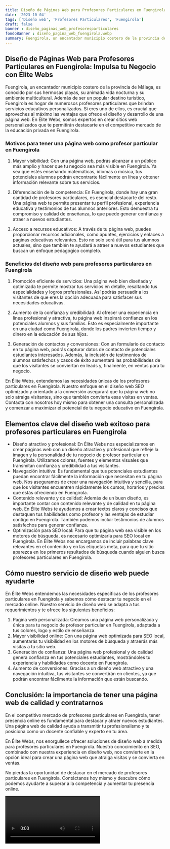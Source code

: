 ```yaml
---
title: Diseño de Páginas Web para Profesores Particulares en Fuengirola
date: '2023-10-04'
tags: ['Diseño web', 'Profesores Particulares', 'Fuengirola']
draft: false
banner : diseño_paginas_web_profesoresparticulares
fondoBanner : diseño_pagina_web_fuengirola.webp
summary: Fuengirola, un encantador municipio costero de la provincia de Málaga, es conocido por sus hermosas playas, su animada vida nocturna y su ambiente multicultural. Además de ser un popular destino turístico, Fuengirola es hogar de numerosos profesores particulares que brindan servicios educativos personalizados. Si eres uno de ellos, es crucial que aproveches al máximo las ventajas que ofrece el diseño y desarrollo de una página web. En Élite Webs, somos expertos en crear sitios web personalizados que te permitirán destacarte en el competitivo mercado de la educación privada en Fuengirola.
---
```


## Diseño de Páginas Web para Profesores Particulares en Fuengirola: Impulsa tu Negocio con Élite Webs

Fuengirola, un encantador municipio costero de la provincia de Málaga, es conocido por sus hermosas playas, su animada vida nocturna y su ambiente multicultural. Además de ser un popular destino turístico, Fuengirola es hogar de numerosos profesores particulares que brindan servicios educativos personalizados. Si eres uno de ellos, es crucial que aproveches al máximo las ventajas que ofrece el diseño y desarrollo de una página web. En Élite Webs, somos expertos en crear sitios web personalizados que te permitirán destacarte en el competitivo mercado de la educación privada en Fuengirola.

### Motivos para tener una página web como profesor particular en Fuengirola

1. Mayor visibilidad: Con una página web, podrás alcanzar a un público más amplio y hacer que tu negocio sea más visible en Fuengirola. Ya sea que estés enseñando matemáticas, idiomas o música, tus potenciales alumnos podrán encontrarte fácilmente en línea y obtener información relevante sobre tus servicios.

2. Diferenciación de la competencia: En Fuengirola, donde hay una gran cantidad de profesores particulares, es esencial destacarte del resto. Una página web te permite presentar tu perfil profesional, experiencia educativa y testimonios de tus alumnos anteriores. Esto demuestra tu compromiso y calidad de enseñanza, lo que puede generar confianza y atraer a nuevos estudiantes.

3. Acceso a recursos educativos: A través de tu página web, puedes proporcionar recursos adicionales, como apuntes, ejercicios y enlaces a páginas educativas relevantes. Esto no solo será útil para tus alumnos actuales, sino que también te ayudará a atraer a nuevos estudiantes que buscan un enfoque pedagógico completo.

### Beneficios del diseño web para profesores particulares en Fuengirola

1. Promoción eficiente de servicios: Una página web bien diseñada y optimizada te permite mostrar tus servicios en detalle, resaltando tus especialidades y logros profesionales. Así podrás persuadir a los visitantes de que eres la opción adecuada para satisfacer sus necesidades educativas.

2. Aumento de la confianza y credibilidad: Al ofrecer una experiencia en línea profesional y atractiva, tu página web inspirará confianza en los potenciales alumnos y sus familias. Esto es especialmente importante en una ciudad como Fuengirola, donde los padres invierten tiempo y dinero en la educación de sus hijos.

3. Generación de contactos y conversiones: Con un formulario de contacto en tu página web, podrás capturar datos de contacto de potenciales estudiantes interesados. Además, la inclusión de testimonios de alumnos satisfechos y casos de éxito aumentará las probabilidades de que los visitantes se conviertan en leads y, finalmente, en ventas para tu negocio.

En Élite Webs, entendemos las necesidades únicas de los profesores particulares en Fuengirola. Nuestro enfoque en el diseño web SEO optimizado y orientado a la conversión asegurará que tu página web no solo atraiga visitantes, sino que también convierta esas visitas en ventas. Contacta con nosotros hoy mismo para obtener una consulta personalizada y comenzar a maximizar el potencial de tu negocio educativo en Fuengirola.

<GifSeo />

<Cta />

## Elementos clave del diseño web exitoso para profesores particulares en Fuengirola

- Diseño atractivo y profesional: En Élite Webs nos especializamos en crear páginas web con un diseño atractivo y profesional que refleje la imagen y la personalidad de tu negocio de profesor particular en Fuengirola. Utilizamos colores, fuentes y elementos visuales que transmitan confianza y credibilidad a tus visitantes.
- Navegación intuitiva: Es fundamental que tus potenciales estudiantes puedan encontrar fácilmente la información que necesitan en tu página web. Nos aseguramos de crear una navegación intuitiva y sencilla, para que los visitantes encuentren rápidamente los cursos, horarios y precios que estás ofreciendo en Fuengirola.
- Contenido relevante y de calidad: Además de un buen diseño, es importante contar con contenido relevante y de calidad en tu página web. En Élite Webs te ayudamos a crear textos claros y concisos que destaquen tus habilidades como profesor y las ventajas de estudiar contigo en Fuengirola. También podemos incluir testimonios de alumnos satisfechos para generar confianza.
- Optimización para SEO local: Para que tu página web sea visible en los motores de búsqueda, es necesario optimizarla para SEO local en Fuengirola. En Élite Webs nos encargamos de incluir palabras clave relevantes en el contenido y en las etiquetas meta, para que tu sitio aparezca en los primeros resultados de búsqueda cuando alguien busca profesores particulares en Fuengirola.

## Cómo nuestro servicio de diseño web puede ayudarte

En Élite Webs entendemos las necesidades específicas de los profesores particulares en Fuengirola y sabemos cómo destacar tu negocio en el mercado online. Nuestro servicio de diseño web se adapta a tus requerimientos y te ofrece los siguientes beneficios:

1. Página web personalizada: Creamos una página web personalizada y única para tu negocio de profesor particular en Fuengirola, adaptada a tus colores, logo y estilo de enseñanza.
2. Mayor visibilidad online: Con una página web optimizada para SEO local, aumentarás tu visibilidad en los motores de búsqueda y atraerás más visitas a tu sitio web.
3. Generación de confianza: Una página web profesional y de calidad genera confianza en tus potenciales estudiantes, mostrándoles tu experiencia y habilidades como docente en Fuengirola.
4. Aumento de conversiones: Gracias a un diseño web atractivo y una navegación intuitiva, tus visitantes se convertirán en clientes, ya que podrán encontrar fácilmente la información que están buscando.

## Conclusión: la importancia de tener una página web de calidad y contratarnos

En el competitivo mercado de profesores particulares en Fuengirola, tener presencia online es fundamental para destacar y atraer nuevos estudiantes. Una página web de calidad ayuda a transmitir tu profesionalismo y te posiciona como un docente confiable y experto en tu área.

En Élite Webs, nos enorgullece ofrecer soluciones de diseño web a medida para profesores particulares en Fuengirola. Nuestro conocimiento en SEO, combinado con nuestra experiencia en diseño web, nos convierte en la opción ideal para crear una página web que atraiga visitas y se convierta en ventas.

No pierdas la oportunidad de destacar en el mercado de profesores particulares en Fuengirola. Contáctanos hoy mismo y descubre cómo podemos ayudarte a superar a la competencia y aumentar tu presencia online.

<Video />

<CtaBot job='Profesores Particulares' city='Fuengirola'/>

<Gmaps query='Fuengirola+españa+maps' />
